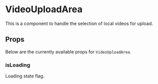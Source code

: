 
<Meta
  title="Packages/Videopress/Video Upload Area"
  component={VideoUploadArea}
/>

# VideoUploadArea
This is a component to handle the selection of local videos for upload.

<Canvas withSource="open">
  <Story id="packages-videopress-video-upload-area--default" />
</Canvas>

## Props
Below are the currently available props for `VideoUploadArea`.

### isLoading
Loading state flag.

<Canvas withSource="open">
  <Story id="packages-videopress-video-upload-area--loading" />
</Canvas>
